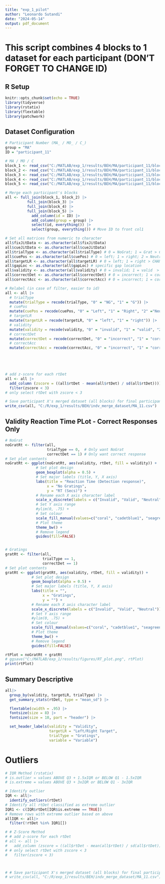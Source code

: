 ---
title: "exp_1_pilot"
author: "Leonardo Sutandi"
date: "2024-05-14"
output: pdf_document
---

# This script combines 4 blocks to 1 dataset for each participant (DON'T FORGET TO CHANGE ID)

## R Setup
```{r setup, include=FALSE}
knitr::opts_chunk$set(echo = TRUE)
library(tidyverse)
library(rstatix)
library(flextable)
library(patchwork)

```

## Dataset Configuration
```{r, include=FALSE}

# Participant Number (MA_ / MO_ / C_)
group = "MA"
ID = "participant_11"

# MA / MO / C
block_1 <- read_csv("C:/MATLAB/exp_1/results/BEH/MA/participant_11/block_1.csv")
block_2 <- read_csv("C:/MATLAB/exp_1/results/BEH/MA/participant_11/block_2.csv")
block_3 <- read_csv("C:/MATLAB/exp_1/results/BEH/MA/participant_11/block_3.csv")
block_4 <- read_csv("C:/MATLAB/exp_1/results/BEH/MA/participant_11/block_4.csv")
block_5 <- read_csv("C:/MATLAB/exp_1/results/BEH/MA/participant_11/block_5.csv")

# Merge each participant's blocks
all <- full_join(block_1, block_2) |>
          full_join(block_3) |>
          full_join(block_4) |>
          full_join(block_5) |>
            add_column(id = ID) |>
            add_column(group = group) |>
            select(id, everything()) |> 
            select(group, everything()) # Move ID to front col1

# Set all matrices from numeric to character
all$fixJitData <- as.character(all$fixJitData)
all$cueJitData <- as.character(all$cueJitData)
all$trialType <- as.character(all$trialType) # 0 = NoGrat; 1 = Grat > CHANGE TO LABEL
all$cuePos <- as.character(all$cuePos) # 0 = left; 1 = right; 2 = Neutral > CHANGE TO LABEL
all$targetLR <- as.character(all$targetLR) # 0 = left; 1 = right > CHANGE TO LABEL
all$gapLoc <- as.character(all$gapLoc) # specific gap location
all$validity <- as.character(all$validity) # 0 = invalid; 1 = valid  > CHANGE TO LABEL
all$correctDet <- as.character(all$correctDet) # 0 = incorrect; 1 = correct > CHANGE TO LABEL
all$correctAcc <- as.character(all$correctAcc) # 0 = incorrect; 1 = correct > CHANGE TO LABEL

# Relabel (in case of filter, easier to id)
all <- all |>
  # trialType
  mutate(trialType = recode(trialType, "0" = "NG", "1" = "G")) |>
  # cuePos
  mutate(cuePos = recode(cuePos, "0" = "Left", "1" = "Right", "2" ="Neutral")) |>
  # targetLR
  mutate(targetLR = recode(targetLR, "0" = "left", "1" = "right")) |>
  # validity
  mutate(validity = recode(validity, "0" = "invalid", "1" = "valid", "2" = "neutral")) |>
  # correctDet
  mutate(correctDet = recode(correctDet, "0" = "incorrect", "1" = "correct")) |>
  # correctAcc
  mutate(correctAcc = recode(correctAcc, "0" = "incorrect", "1" = "correct"))


  


# add z-score for each rtDet
all <- all |>
  add_column (zscore = ((all$rtDet - mean(all$rtDet) / sd(all$rtDet)))) |>
  filter(zscore < 3)
# only select rtDet with zscore < 3

# Save participant X's merged dataset (all blocks) for final participants' merge
write_csv(all, "C:/R/exp_1/results/BEH/indv_merge_dataset/MA_11.csv")


```

## Validity Reaction Time PLot - Correct Responses Only
```{r}
# NoGrat
noGratRt <- filter(all,
                   trialType == 0,  # Only want NoGrat
                   correctDet == 1) # Only want correct response
# Set plot contents
noGratRt <- ggplot(noGratRt, aes(validity, rtDet, fill = validity)) + 
              # Set plot design
              geom_boxplot(alpha = 0.5) +
              # Set major labels (title, Y, X axis)
              labs(title = "Reaction Time (Detection response)",
                   x = "No Gratings", 
                   y = "RT (Secs)") +
              # Rename each X axis character label
              scale_x_discrete(labels = c("Invalid", "Valid", "Neutral")) +
              # Set Y axis range
              #ylim(0, .75) +
              # Set colour
              scale_fill_manual(values=c("coral", "cadetblue1", "seagreen1")) +
              # Plot theme
              theme_bw() +
              # Remove legend
              guides(fill=FALSE)


# Gratings
gratRt <- filter(all,
                 trialType == 1,
                 correctDet == 1)
# Set plot contents
gratRt <- ggplot(gratRt, aes(validity, rtDet, fill = validity)) + 
            # Set plot design
            geom_boxplot(alpha = 0.5) +
            # Set major labels (title, Y, X axis)
            labs(title = "",
                 x = "Gratings", 
                 y = "") +
            # Rename each X axis character label
            scale_x_discrete(labels = c("Invalid", "Valid", "Neutral")) +
            # Set Y axis range
            #ylim(0, .75) +
            # Set colour
            scale_fill_manual(values=c("coral", "cadetblue1", "seagreen1")) +
            # Plot theme
            theme_bw() +
            # Remove legend
            guides(fill=FALSE)

rtPlot = noGratRt + gratRt
# ggsave("C:/MATLAB/exp_1/results/figures/RT_plot.png", rtPlot)
print(rtPlot)
```

## Summary Descriptive
```{r}
all|>
  group_by(validity, targetLR, trialType) |>
  get_summary_stats(rtDet, type = "mean_sd") |>

  flextable(cwidth = .95) |>
  fontsize(size = 8) |>
  fontsize(size = 10, part = "header") |>

  set_header_labels(validity = "Validity",
                    targetLR = "Left/Right Target",
                    trialType = "Gratings",
                    variable = "Variable")
```

# Outliers
```{r}
# IQR Method (rstatix)
# is.outlier = values ABOVE Q3 + 1.5xIQR or BELOW Q1 - 1.5xIQR
# is.extreme = values ABOVE Q3 + 3xIQR or BELOW Q1 - 3xIQR

# Identify outlier
IQR <- all|>
  identify_outliers(rtDet)
# Identify all rtDet classified as extreme outlier
IQR1 <- c(IQR$rtDet[IQR$is.extreme == TRUE])
# Remove rows with extreme outlier based on above
allIQR <- all|>
  filter(!rtDet %in% IQR1[])

# # Z-Score Method
# # add z-score for each rtDet
# all <- all |>
#   add_column (zscore = ((all$rtDet - mean(all$rtDet) / sd(all$rtDet)))) |>
# # only select rtDet with zscore < 3
#   filter(zscore < 3)



# # Save participant X's merged dataset (all blocks) for final participants' merge
# write_csv(all, "C:/R/exp_1/results/BEH/indv_merge_dataset/MA_11.csv")
```



























